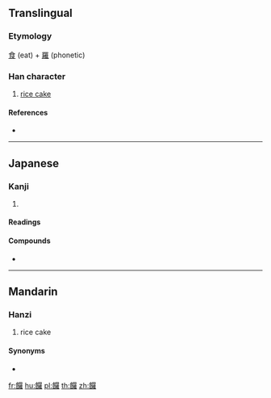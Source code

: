 {{character info/new}}
{{also|𫗩}}
==Translingual==

===Etymology===
[[食]] (eat) + [[羅]] (phonetic)

===Han character===
{{Han char|rn=184|rad=食|as=19|sn=28|four=|canj=OIWLG|ids=⿰飠羅}}

# [[rice cake]]

====References====
* {{Han ref|kx=1427.270|dkj=44485|dj=1953.240|hdz=74479.110|uh=9960|ud=39264}}

----

==Japanese==

===Kanji===
{{ja-kanji|grade=|rs=食19}}

# {{defn|lang=ja|sort=食19}}

====Readings====
{{ja-readings|goon=[[ら]] (ra)|kanon=[[ら]] (ra)|kun=[[もち]] (mochi)}}

====Compounds====
* {{ja-r|饆饠|ひちら}}

----

==Mandarin==

===Hanzi===
{{cmn-hanzi|sim=𫗩|pin=[[luó]] ([[luo2]])|wg=lo<sup>2</sup>}}

# rice cake

====Synonyms====
* {{l|cmn|饼}}

[[fr:饠]]
[[hu:饠]]
[[pl:饠]]
[[th:饠]]
[[zh:饠]]